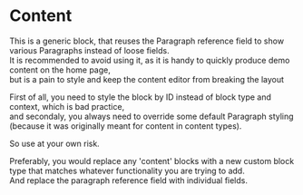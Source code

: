 
# Content

This is a generic block, that reuses the Paragraph reference field to show various Paragraphs instead of loose fields.<br />
It is recommended to avoid using it, as it is handy to quickly produce demo content on the home page,<br />
but is a pain to style and keep the content editor from breaking the layout<br />

First of all, you need to style the block by ID instead of block type and context, which is bad practice,<br />
and secondaly, you always need to override some default Paragraph styling (because it was originally meant for content in content types).

So use at your own risk.

Preferably, you would replace any 'content' blocks with a new custom block type that matches whatever functionality you are trying to add.<br />
And replace the paragraph reference field with individual fields.
